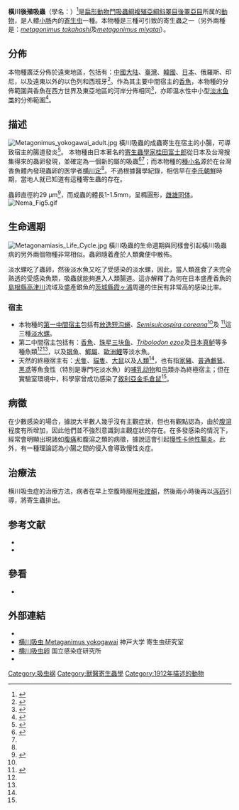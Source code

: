 {{Speciesbox
 | image = Metag yokog A.jpg
 | image_caption = ''Metagonimus yokogawai''
 | taxon = Metagonimus yokogawai
 | authority = ([[桂田富士郎|Katsurada]], 1912)<ref name="Katsurada 1912">{{cite journal |language=ja |last=Katsurada |first=F. |authorlink=桂田富士郎 |year=1912 |title=Heterophyes in Japan. II. Creation of a new genus ''Metagonimus'' |journal=《[[岡山醫學雜誌|岡山醫學雜誌]]》 |issue=273 |pages=768–778 }}</ref>
 | synonyms_ref = <ref name="Shimazu 2015"/>
 | synonyms =
* ''Heterophyes yokogawai'' Katsurada, 1912
* ''Loxotrema yokogawai'' (Katsurada, 1912)
* ''Yokogawa yokogawai'' (Katsurada, 1912)
}}

'''橫川後殖吸蟲'''（學名：{{lang|la|''Metagonimus yokogawai''}}）<ref name="sina">{{cite news |url=http://m.us.sina.com/bg/tech/sinacn/2019-08-27/detail-ifznimvn3174783.shtml |title=慎入！這隻寄生蟲，在蝸牛的眼睛裏跳舞 |publisher=[[新浪網|新浪]]科技綜合 |date=2019-08-27 |access-date=2020-11-11 |author=微信公眾號“科研圈”（ID：keyanquan） |language=zh |archive-date=2020-11-20 |archive-url=https://web.archive.org/web/20201120134659/http://m.us.sina.com/bg/tech/sinacn/2019-08-27/detail-ifznimvn3174783.shtml |dead-url=no }}</ref>是[[扁形動物門|扁形動物門]][[吸蟲綱|吸蟲綱]][[複殖亞綱|複殖亞綱]][[斜睪目|斜睪目]][[後睪亞目|後睪亞目]]{{tsl|en|Heterophyidae|異形吸蟲科}}所属的[[動物|動物]]，是人體[[小肠|小肠]]內的[[寄生虫|寄生虫]]一種。本物種是三種可引致{{tsl|en|metagonimiasis|橫川吸蟲症}}的寄生蟲之一（另外兩種是：''[[metagonimus_takahashi|metagonimus takahashi]]''及''[[metagonimus_miyatai|metagonimus miyatai]]''）。

==分佈==
本物種廣泛分佈於遠東地區，包括有：[[中國大陆|中國大陆]]、[[臺灣|臺灣]]、[[韓國|韓國]]、[[日本|日本]]、俄羅斯、印尼，以及遠東以外的以色列和西班牙<ref name="Chai 2005">{{cite journal | last1 = Chai | first1 = J. Y. | last2 = Darwin Murrell | first2 = K. | last3 = Lymbery | first3 = A. J. | year = 2005 | title = Fish-borne parasitic zoonoses: Status and issues | url = | journal = {{tsl|en|International Journal for Parasitology}} | volume = 35 | issue = 11–12| pages = 1233–1254 | doi = 10.1016/j.ijpara.2005.07.013 | pmid = 16143336 }}</ref>。作為其主要中間宿主的[[香魚|香魚]]，本物種的分佈範圍與香魚在西方世界及東亞地區的河岸分佈相同<ref>{{cite journal|last1=Chai|first1=Jong-Yil|last2=Han|first2=Eun-Taek|last3=Park|first3=Yun-Kyu|title=High endemicity of Metagonimus yokogawai infection among residents of Samchok-shi, Kangwon-do|journal=''[[The_Korean_Journal_of_Parasitology|The Korean Journal of Parasitology]]'' |date=2000-03-31 |volume=38|issue=1|pages=33–36 |doi=10.3347/kjp.2000.38.1.33|pmc=2721105|pmid=10743357}}</ref>，亦即温水性中小型[[淡水鱼|淡水鱼类]]的分佈範圍<ref>{{cite journal|author=[[李思忠_(鱼类学家)|李思忠]]|title=香鱼的名称、习性、分布及渔业前景|journal=动物学杂志|year=1988|issue=6|url=http://dwxzz.ioz.ac.cn/ch/reader/view_abstract.aspx?file_no=88060003|access-date=2020-11-11|archive-date=2021-02-10|archive-url=https://web.archive.org/web/20210210183618/http://dwxzz.ioz.ac.cn/ch/reader/view_abstract.aspx?file_no=88060003|dead-url=no}}</ref>。

==描述==
[[File:Metagonimus_yokogawai_adult.jpg|left]]
{{clear-left}}
橫川吸蟲的成蟲寄生在宿主的小腸，可導致宿主的腸道發炎<ref>{{cite journal|last1=Chai|first1=Jong-Yil|title=High endemicity of Metagonimus yokogawai infection among residents of Samchok-shi, Kangwon-do|journal=Korean J. Parasitol.|date=2000|pmc=2721105|pmid=10743357|doi=10.3347/kjp.2000.38.1.33|volume=38|pages=33–6}}</ref>。
本物種由日本著名的[[寄生蟲學|寄生蟲學家]][[桂田富士郎|桂田富士郎]]從日本及台灣搜集得來的蟲卵發現，並確定為一個新的屬的吸蟲<ref name="researchgate.net">{{cite journal |last1=Shimazu |first1=Takeshi |title=Metagonimus yokogawai (Trematoda: Heterophyidae): From Discovery to Designation of a Neotype |journal=''[[The_Korean_Journal_of_Parasitology|The Korean Journal of Parasitology]]'' |date=2015-10 |volume=53|issue=5|pages=627–639 |doi=10.3347/kjp.2015.53.5.627|pmid=26537043|pmc=4635838|url=https://www.researchgate.net/publication/283909556}}</ref><ref name="Katsurada 1912" />；而本物種的[[種小名|種小名]]源於在台灣香魚體內發現蟲卵的医学者[[横川定|横川定]]<ref name="Katsurada 1912" />。不過根據醫學紀錄，相信早在[[李氏朝鮮|李氏朝鮮]]時期，當地人就已知道有這種寄生蟲的存在。

蟲卵直徑約29 μm<ref>{{cite journal|last1=Cho|first1=Pyo Yeon|last2=Park|first2=Jung-Min|last3=Hwang|first3=Myeong-Ki|last4=Park|first4=Seo Hye|title=Discovery of Parasite Eggs in Archeological Residence during the 15th Century in Seoul, Korea|journal=''[[The_Korean_Journal_of_Parasitology|The Korean Journal of Parasitology]]'' |date=2017-06 |volume=55|issue=3|doi=10.3347/kjp.2017.55.3.357|pmc=5523905|pmid=28719964|pages=357–361}}</ref>，而成蟲的體長1-1.5mm，呈橢圓形，[[雌雄同体|雌雄同体]]。[[File:Nema_Fig5.gif|thumb]]

==生命週期==
{{see also |吸蟲綱物種的生命週期}}
[[File:Metagonamiasis_Life_Cycle.jpg|thumb]]
橫川吸蟲的生命週期與同樣會引起橫川吸蟲病的另外兩個物種非常相似。蟲卵隨着產於人類糞便中散佈。

淡水螺吃了蟲卵，然後淡水魚又吃了受感染的淡水螺，因此，當人類進食了未完全熟透的受感染魚類，吸蟲就能夠進入人類腸道{{r|sina}}。這亦解釋了為何在日本盛產香魚的[[島根縣|島根縣]][[高津川|高津川]]流域及盛產銀魚的[[茨城縣|茨城縣]][[霞浦_(湖泊)|霞ヶ浦]]周邊的住民有非常高的感染比率。

===宿主===
* 本物種的[[中間宿主|第一中間宿主]]包括有[[放逸短沟蜷|放逸短沟蜷]]''、[[Semisulcospira_coreana|Semisulcospira coreana]]''<ref name="Chai 2005"/>及 ''{{tsl|en|Semisulcospira reiniana}}''<ref name="Shimazu 2015">{{cite journal | last1 = Shimazu | first1 = T. | last2 = Kino | first2 = H. | year = 2015 | title = ''Metagonimus yokogawai'' (Trematoda: Heterophyidae): From Discovery to Designation of a Neotype | url = | journal = ''[[The_Korean_Journal_of_Parasitology|The Korean Journal of Parasitology]]'' | volume = 53 | issue = 5| pages = 627–639 | doi = 10.3347/kjp.2015.53.5.627 | pmid = 26537043 | pmc = 4635838 }}</ref>這三種[[淡水螺|淡水螺]]。
* 第二中間宿主包括有：[[香魚|香魚]]、[[珠星三块鱼|珠星三块鱼]]、''[[Tribolodon_ezoe|Tribolodon ezoe]]''及[[日本真鲈|日本真鲈]]等多種魚類<ref name="Shimazu 2015"/><ref name="Chai 2005"/>，以及[[银鱼科|银鱼]]、[[鯽屬|鯽屬]]、[[歐洲鯉|歐洲鯉]]等淡水魚。
* 天然的終極宿主有：[[犬|犬隻]]、[[貓|貓隻]]、[[大鼠|大鼠]]以及[[人類|人類]]<ref name="Chai 2005"/>，也有指[[家豬|家豬]]、[[普通鸕鶿|普通鸕鶿]]、[[黑鸢|黑鸢]]等魚食性（特別是專門吃淡水魚）的[[哺乳动物|哺乳动物]]和[[鸟|鸟]]類亦為終極宿主；但在實驗室環境中，科學家曾成功感染了[[敘利亞金毛倉鼠|敘利亞金毛倉鼠]]<ref name="Shimazu 2015"/>。

==病徵==
在少數感染的場合，據說大半數人幾乎沒有主觀症狀，但也有觀點認為，由於[[腹瀉|腹瀉]]程度有所增加，因此他們並不強烈意識到主觀症狀的存在。在多發感染的情況下，經常會明顯出現諸如[[腹痛|腹痛]]和腹瀉之類的病徵，據說這會引起[[慢性卡他性腸炎|慢性卡他性腸炎]]。此外，有一種理論認為小腸{{tsl|ja|絨毛}}之間的侵入會導致慢性炎症。

==治療法==
横川吸虫症的治療方法，病者在早上空腹時服用[[吡喹酮|吡喹酮]]，然後兩小時後再以[[泻药|泻药]]引導，將寄生蟲排出。

==参考文献==
{{Refbegin}}
* {{Cite web |url=https://www.fukushihoken.metro.tokyo.lg.jp/shokuhin/musi/06.html |title=食品の寄生虫　横川吸虫 |work=食品衛生の窓 |publisher=東京都福祉保健局 |accessdate=2014-10-01 |ref=CITEREF食品衛生の窓 |archive-date=2020-10-28 |archive-url=https://web.archive.org/web/20201028212351/https://www.fukushihoken.metro.tokyo.lg.jp/shokuhin/musi/06.html |dead-url=no }}
* {{Cite journal |last=折本 |first=瑞恵 |last2=早川 |first2=潤 |last3=藤野 |first3=修 |last4=福永 |first4=慶隆 |year=2002 |title=腹痛が持続した横川吸虫症の 1 例 |journal=J Nippon Med Sch |volume=69 |issue=1 |pages=71-73 |publisher=<!-- [[日本医科大学|日本医科大学]] -->[[日本醫科大學|日本醫科大學]] |url=http://www.nms.ac.jp/jnms/2002/06901071j.pdf |format=PDF |naod=80015199016 |ref=harv |access-date=2020-11-11 |archive-date=2016-03-04 |archive-url=https://web.archive.org/web/20160304095742/http://www.nms.ac.jp/jnms/2002/06901071j.pdf |dead-url=no }}
{{Refend}}
{{Reflist}}

==參看==
* {{tsl|ja|横川吸虫症}}

==外部連結==
{{Commonscat|Metagonimus yokogawai}}
*{{Wikispecies-inline|Metagonimus yokogawai}}
* [http://www.research.kobe-u.ac.jp/fhs-parasite/gallery/gallery2_2.html#Metaganimus 横川吸虫 Metaganimus yokogawai] {{Wayback|url=http://www.research.kobe-u.ac.jp/fhs-parasite/gallery/gallery2_2.html#Metaganimus |date=20130804160606 }} 神戸大学 寄生虫研究室
* [http://www0.nih.go.jp/niid/para/atlas/japanese/yoko.html 横川吸虫卵] {{Wayback|url=http://www0.nih.go.jp/niid/para/atlas/japanese/yoko.html |date=20130125163605 }} 国立感染症研究所
* {{NCBI |84529|''Metagonimus yokogawai''}}

{{Taxonbar|from=Q144516}}
[[Category:吸虫纲|Category:吸虫纲]]
[[Category:獸醫寄生蟲學|Category:獸醫寄生蟲學]]
[[Category:1912年描述的動物|Category:1912年描述的動物]]